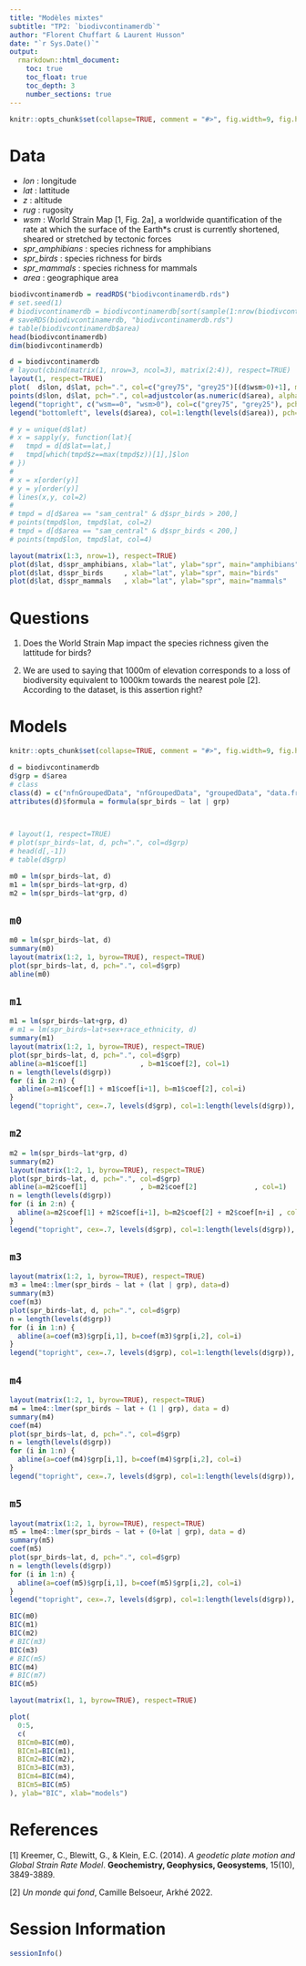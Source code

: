 ```yaml
---
title: "Modèles mixtes"
subtitle: "TP2: `biodivcontinamerdb`"
author: "Florent Chuffart & Laurent Husson"
date: "`r Sys.Date()`"
output: 
  rmarkdown::html_document:
    toc: true
    toc_float: true
    toc_depth: 3
    number_sections: true
---
```







```r
knitr::opts_chunk$set(collapse=TRUE, comment = "#>", fig.width=9, fig.height=4.5, eval=TRUE, echo=FALSE, results="hide")
```

# Data

  -  *lon*            : longitude
  -  *lat*            : lattitude
  -  *z*              : altitude
  -  *rug*            : rugosity
  -  *wsm*            : World Strain Map [1, Fig. 2a], a worldwide quantification of the rate at which the surface of the Earth*s crust is currently shortened, sheared or stretched by tectonic forces
  -  *spr_amphibians* : species richness for amphibians
  -  *spr_birds*      : species richness for birds   
  -  *spr_mammals*    : species richness for mammals
  -  *area*           : geographique area
                 
                 
                


```r
biodivcontinamerdb = readRDS("biodivcontinamerdb.rds")
# set.seed(1)
# biodivcontinamerdb = biodivcontinamerdb[sort(sample(1:nrow(biodivcontinamerdb), 30000)), ]
# saveRDS(biodivcontinamerdb, "biodivcontinamerdb.rds")
# table(biodivcontinamerdb$area)
head(biodivcontinamerdb)
dim(biodivcontinamerdb)
```


```r
d = biodivcontinamerdb
# layout(cbind(matrix(1, nrow=3, ncol=3), matrix(2:4)), respect=TRUE)
layout(1, respect=TRUE)
plot(  d$lon, d$lat, pch=".", col=c("grey75", "grey25")[(d$wsm>0)+1], main="North, Central and South American west coast" )
points(d$lon, d$lat, pch=".", col=adjustcolor(as.numeric(d$area), alpha.f=.1))
legend("topright", c("wsm==0", "wsm>0"), col=c("grey75", "grey25"), pch=15)
legend("bottomleft", levels(d$area), col=1:length(levels(d$area)), pch=15)

# y = unique(d$lat)
# x = sapply(y, function(lat){
#   tmpd = d[d$lat==lat,]
#   tmpd[which(tmpd$z==max(tmpd$z))[1],]$lon
# })
#
# x = x[order(y)]
# y = y[order(y)]
# lines(x,y, col=2)
#
# tmpd = d[d$area == "sam_central" & d$spr_birds > 200,]
# points(tmpd$lon, tmpd$lat, col=2)
# tmpd = d[d$area == "sam_central" & d$spr_birds < 200,]
# points(tmpd$lon, tmpd$lat, col=4)

```


```r
layout(matrix(1:3, nrow=1), respect=TRUE)
plot(d$lat, d$spr_amphibians, xlab="lat", ylab="spr", main="amphibians", pch=".", col=adjustcolor(as.numeric(d$area), alpha.f=.1))
plot(d$lat, d$spr_birds     , xlab="lat", ylab="spr", main="birds"     , pch=".", col=adjustcolor(as.numeric(d$area), alpha.f=.1))
plot(d$lat, d$spr_mammals   , xlab="lat", ylab="spr", main="mammals"   , pch=".", col=adjustcolor(as.numeric(d$area), alpha.f=.1))
```





# Questions

1. Does the World Strain Map impact the species richness given the lattitude for birds?

2. We are used to saying that 1000m of elevation corresponds to a loss of biodiversity equivalent to 1000km towards the nearest pole [2]. According to the dataset, is this assertion right?







# Models



```r
knitr::opts_chunk$set(collapse=TRUE, comment = "#>", fig.width=9, fig.height=6, eval=TRUE, echo=TRUE, results="verbatim", warning=FALSE)
```



```r
d = biodivcontinamerdb
d$grp = d$area
# class
class(d) = c("nfnGroupedData", "nfGroupedData", "groupedData", "data.frame")
attributes(d)$formula = formula(spr_birds ~ lat | grp)
                                       


# layout(1, respect=TRUE)
# plot(spr_birds~lat, d, pch=".", col=d$grp)
# head(d[,-1])
# table(d$grp)
```




```r
m0 = lm(spr_birds~lat, d)
m1 = lm(spr_birds~lat+grp, d)
m2 = lm(spr_birds~lat*grp, d)
```


## `m0`
```r
m0 = lm(spr_birds~lat, d)
summary(m0)
layout(matrix(1:2, 1, byrow=TRUE), respect=TRUE)
plot(spr_birds~lat, d, pch=".", col=d$grp)
abline(m0)
```

## `m1`
```r
m1 = lm(spr_birds~lat+grp, d)
# m1 = lm(spr_birds~lat+sex+race_ethnicity, d)
summary(m1)
layout(matrix(1:2, 1, byrow=TRUE), respect=TRUE)
plot(spr_birds~lat, d, pch=".", col=d$grp)
abline(a=m1$coef[1]             , b=m1$coef[2], col=1)
n = length(levels(d$grp))
for (i in 2:n) {
  abline(a=m1$coef[1] + m1$coef[i+1], b=m1$coef[2], col=i)  
}
legend("topright", cex=.7, levels(d$grp), col=1:length(levels(d$grp)), pch=16)
```

## `m2`
```r
m2 = lm(spr_birds~lat*grp, d)
summary(m2)
layout(matrix(1:2, 1, byrow=TRUE), respect=TRUE)
plot(spr_birds~lat, d, pch=".", col=d$grp)
abline(a=m2$coef[1]             , b=m2$coef[2]              , col=1)
n = length(levels(d$grp))
for (i in 2:n) {
  abline(a=m2$coef[1] + m2$coef[i+1], b=m2$coef[2] + m2$coef[n+i] , col=i)
}
legend("topright", cex=.7, levels(d$grp), col=1:length(levels(d$grp)), pch=16)
```


## `m3`
```r
layout(matrix(1:2, 1, byrow=TRUE), respect=TRUE)
m3 = lme4::lmer(spr_birds ~ lat + (lat | grp), data=d)
summary(m3)
coef(m3)
plot(spr_birds~lat, d, pch=".", col=d$grp)
n = length(levels(d$grp))
for (i in 1:n) {
  abline(a=coef(m3)$grp[i,1], b=coef(m3)$grp[i,2], col=i)
}
legend("topright", cex=.7, levels(d$grp), col=1:length(levels(d$grp)), pch=16)

```


## `m4`
```r
layout(matrix(1:2, 1, byrow=TRUE), respect=TRUE)
m4 = lme4::lmer(spr_birds ~ lat + (1 | grp), data = d)
summary(m4)
coef(m4)
plot(spr_birds~lat, d, pch=".", col=d$grp)
n = length(levels(d$grp))
for (i in 1:n) {
  abline(a=coef(m4)$grp[i,1], b=coef(m4)$grp[i,2], col=i)
}
legend("topright", cex=.7, levels(d$grp), col=1:length(levels(d$grp)), pch=16)
```


## `m5`
```r
layout(matrix(1:2, 1, byrow=TRUE), respect=TRUE)
m5 = lme4::lmer(spr_birds ~ lat + (0+lat | grp), data = d)
summary(m5)
coef(m5)
plot(spr_birds~lat, d, pch=".", col=d$grp)
n = length(levels(d$grp))
for (i in 1:n) {
  abline(a=coef(m5)$grp[i,1], b=coef(m5)$grp[i,2], col=i)
}
legend("topright", cex=.7, levels(d$grp), col=1:length(levels(d$grp)), pch=16)
```




```r
BIC(m0)
BIC(m1)
BIC(m2)
# BIC(m3)
BIC(m3)
# BIC(m5)
BIC(m4)
# BIC(m7)
BIC(m5)

layout(matrix(1, 1, byrow=TRUE), respect=TRUE)

plot(
  0:5,
  c(
  BICm0=BIC(m0),
  BICm1=BIC(m1),
  BICm2=BIC(m2),
  BICm3=BIC(m3),
  BICm4=BIC(m4),
  BICm5=BIC(m5)
), ylab="BIC", xlab="models")

```







# References

[1] Kreemer, C., Blewitt, G., & Klein, E.C. (2014). *A geodetic plate motion and Global Strain Rate Model*. **Geochemistry, Geophysics, Geosystems**, 15(10), 3849-3889.

[2] *Un monde qui fond*, Camille Belsoeur, Arkhé 2022.

# Session Information

```r
sessionInfo()
```





